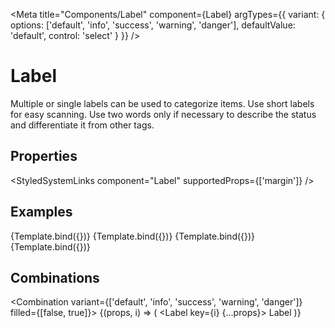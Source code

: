 
<Meta
    title="Components/Label"
    component={Label}
    argTypes={{
        variant: {
            options: ['default', 'info', 'success', 'warning', 'danger'],
            defaultValue: 'default',
            control: 'select'
        }
    }}
/>


# Label

Multiple or single labels can be used to categorize items.
Use short labels for easy scanning. Use two words only if necessary to describe the status and differentiate it from other tags.

## Properties

<ArgsTable of={Label} />

<StyledSystemLinks component="Label" supportedProps={['margin']} />

## Examples

<Canvas>
    <Story name="Default" args={{ mr: 1, children: 'Default' }}>
        {Template.bind({})}
    </Story>
    <Story name="Success" args={{ variant: 'success', mr: 1, filled: true, children: 'Congratulations' }}>
        {Template.bind({})}
    </Story>
    <Story name="Warning" args={{ variant: 'warning', mr: 1, children: 'Caution' }}>
        {Template.bind({})}
    </Story>
    <Story name="Danger" args={{ variant: 'danger', mr: 1, filled: true, children: 'Failed️' }}>
        {Template.bind({})}
    </Story>
</Canvas>

## Combinations

<Combination variant={['default', 'info', 'success', 'warning', 'danger']} filled={[false, true]}>
    {(props, i) => (
        <Label key={i} {...props}>
            Label
        </Label>
    )}
</Combination>
